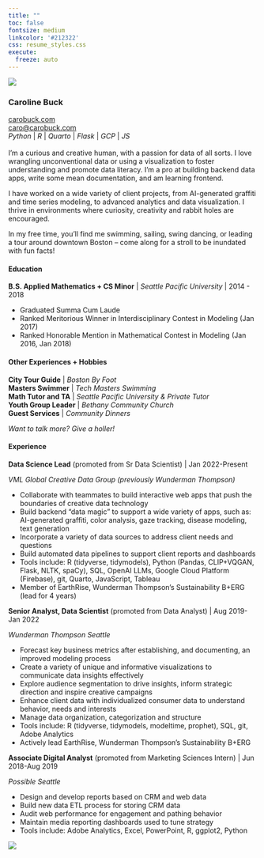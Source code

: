 ```yaml
---
title: ""
toc: false
fontsize: medium
linkcolor: '#212322'
css: resume_styles.css
execute:
  freeze: auto 
---
```

::: {.column-screen}
![](posts/imgs/banner.png){fig-alt="a hand-drawn banner of confetti"}
:::

::: {.column-screen-inset}

### **Caroline Buck**

::: {layout="[50,50]"}
::: {.div}
[carobuck.com](https://carobuck.com/) </br>
[caro@carobuck.com](mailto:caro@carobuck.com) </br>
*Python* | *R* | *Quarto* | *Flask* | *GCP* | *JS* </br></br>
I’m a curious and creative human, with a passion for data of all sorts. I love wrangling unconventional data or using a visualization to foster understanding and promote data literacy. I’m a pro at building backend data apps, write some mean documentation, and am learning frontend.

I have worked on a wide variety of client projects, from AI-generated graffiti and time series modeling, to advanced analytics and data visualization. I thrive in environments where curiosity, creativity and rabbit holes are encouraged.

In my free time, you’ll find me swimming, sailing, swing dancing, or leading a tour around downtown Boston – come along for a stroll to be inundated with fun facts!
</br>

#### Education

**B.S. Applied Mathematics + CS Minor** | *Seattle Pacific University* | 2014 - 2018

::: {.div .important}
* Graduated Summa Cum Laude	
* Ranked Meritorious Winner in Interdisciplinary Contest in Modeling (Jan 2017)	
* Ranked Honorable Mention in Mathematical Contest in Modeling (Jan 2016, Jan 2018)				
:::

#### Other Experiences + Hobbies

**City Tour Guide** | *Boston By Foot*<br/>
**Masters Swimmer** | *Tech Masters Swimming*<br/>
**Math Tutor and TA**	| *Seattle Pacific University & Private Tutor*<br/>
**Youth Group Leader** | *Bethany Community Church*<br/>
**Guest Services** | *Community Dinners*

*Want to talk more? Give a holler!*
:::

::: {.div}

#### Experience

**Data Science Lead** (promoted from Sr Data Scientist) | Jan 2022-Present

*VML Global Creative Data Group (previously Wunderman Thompson)*

::: {.div .important}
* Collaborate with teammates to build interactive web apps that push the boundaries of creative data technology
* Build backend "data magic" to support a wide variety of apps, such as: AI-generated graffiti, color analysis, gaze tracking, disease modeling, text generation
* Incorporate a variety of data sources to address client needs and questions
* Build automated data pipelines to support client reports and dashboards
* Tools include: R (tidyverse, tidymodels), Python (Pandas, CLIP+VQGAN, Flask, NLTK, spaCy), SQL, OpenAI LLMs, Google Cloud Platform (Firebase), git, Quarto, JavaScript, Tableau
* Member of EarthRise, Wunderman Thompson's Sustainability B+ERG (lead for 4 years)
:::

**Senior Analyst, Data Scientist** (promoted from Data Analyst) | Aug 2019-Jan 2022

*Wunderman Thompson Seattle*

::: {.div .important}
* Forecast key business metrics after establishing, and documenting, an improved modeling process
* Create a variety of unique and informative visualizations to communicate data insights effectively
* Explore audience segmentation to drive insights, inform strategic direction and inspire creative campaigns
* Enhance client data with individualized consumer data to understand behavior, needs and interests
* Manage data organization, categorization and structure
* Tools include: R (tidyverse, tidymodels, modeltime, prophet), SQL, git, Adobe Analytics
* Actively lead EarthRise, Wunderman Thompson's Sustainability B+ERG
:::

**Associate Digital Analyst** (promoted from Marketing Sciences Intern) | Jun 2018-Aug 2019

*Possible Seattle*

::: {.div .important}
* Design and develop reports based on CRM and web data
* Build new data ETL process for storing CRM data	
* Audit web performance for engagement and pathing behavior	
* Maintain media reporting dashboards used to tune strategy
* Tools include: Adobe Analytics, Excel, PowerPoint, R, ggplot2, Python 			
:::

:::
:::
:::

::: {.column-screen}
![](posts/imgs/banner.png){fig-alt="a hand-drawn banner of confetti"}
:::